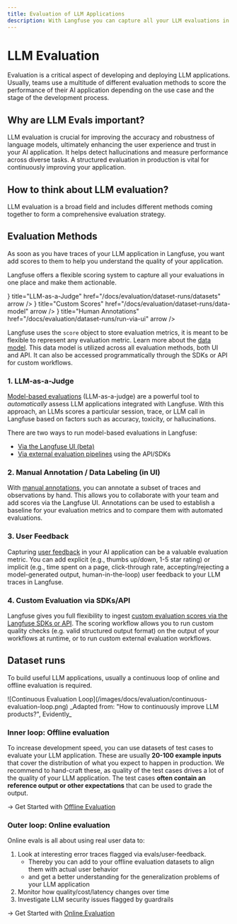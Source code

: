 ```yaml
---
title: Evaluation of LLM Applications
description: With Langfuse you can capture all your LLM evaluations in one place. You can combine a variety of different evaluation metrics like model-based evaluations (LLM-as-a-Judge), manual annotations or user feedback. This allows you to measure quality, tonality, factual accuracy, completeness, and other dimensions of your LLM application.
---
```


# LLM Evaluation

Evaluation is a critical aspect of developing and deploying LLM applications. Usually, teams use a multitude of different evaluation methods to score the performance of their AI application depending on the use case and the stage of the development process.

## Why are LLM Evals important?

LLM evaluation is crucial for improving the accuracy and robustness of language models, ultimately enhancing the user experience and trust in your AI application. It helps detect hallucinations and measure performance across diverse tasks. A structured evaluation in production is vital for continuously improving your application.

## How to think about LLM evaluation?

LLM evaluation is a broad field and includes different methods coming together to form a comprehensive evaluation strategy.

## Evaluation Methods

As soon as you have traces of your LLM application in Langfuse, you want add scores to them to help you understand the quality of your application.

Langfuse offers a flexible scoring system to capture all your evaluations in one place and make them actionable.


<Cards num={3}>
  <Card
    icon={<Lightbulb size="24" />}
    title="LLM-as-a-Judge"
    href="/docs/evaluation/dataset-runs/datasets"
    arrow
  />
  <Card
    icon={<SquarePercent size="24" />}
    title="Custom Scores"
    href="/docs/evaluation/dataset-runs/data-model"
    arrow
  />
  <Card
    icon={<ClipboardPen size="24" />}
    title="Human Annotations"
    href="/docs/evaluation/dataset-runs/run-via-ui"
    arrow
  />
</Cards>

Langfuse uses the `score` object to store evaluation metrics, it is meant to be flexible to represent any evaluation metric. Learn more about the [data model](/docs/scores/data-model).
This data model is utilized across all evaluation methods, both UI and API. It can also be accessed programmatically through the SDKs or API for custom workflows.

### 1. LLM-as-a-Judge

[Model-based evaluations](/docs/scores/model-based-evals) (LLM-as-a-judge) are a powerful tool to _automatically_ assess LLM applications integrated with Langfuse. With this approach, an LLMs scores a particular session, trace, or LLM call in Langfuse based on factors such as accuracy, toxicity, or hallucinations.

There are two ways to run model-based evaluations in Langfuse:

- [Via the Langfuse UI (beta)](/docs/scores/model-based-evals)
- [Via external evaluation pipelines](/docs/scores/external-evaluation-pipelines) using the API/SDKs

### 2. Manual Annotation / Data Labeling (in UI)

With [manual annotations](/docs/scores/annotation), you can annotate a subset of traces and observations by hand. This allows you to collaborate with your team and add scores via the Langfuse UI. Annotations can be used to establish a baseline for your evaluation metrics and to compare them with automated evaluations.

### 3. User Feedback

Capturing [user feedback](/docs/scores/user-feedback) in your AI application can be a valuable evaluation metric. You can add explicit (e.g., thumbs up/down, 1-5 star rating) or implicit (e.g., time spent on a page, click-through rate, accepting/rejecting a model-generated output, human-in-the-loop) user feedback to your LLM traces in Langfuse.

### 4. Custom Evaluation via SDKs/API

Langfuse gives you full flexibility to ingest [custom evaluation scores via the Langfuse SDKs or API](/docs/scores/custom). The scoring workflow allows you to run custom quality checks (e.g. valid structured output format) on the output of your workflows at runtime, or to run custom external evaluation workflows.

## Dataset runs

To build useful LLM applications, usually a continuous loop of online and offline evaluation is required.

<Frame border fullWidth>
  ![Continuous Evaluation
  Loop](/images/docs/evaluation/continuous-evaluation-loop.png)
</Frame>

<span>
  _Adapted from: "How to continuously improve LLM products?", Evidently_
</span>

### Inner loop: Offline evaluation

To increase development speed, you can use datasets of test cases to evaluate your LLM application.
These are usually **20-100 example inputs** that cover the distribution of what you expect to happen in production.
We recommend to hand-craft these, as quality of the test cases drives a lot of the quality of your LLM application.
The test cases **often contain an reference output or other expectations** that can be used to grade the output.

-> Get Started with [Offline Evaluation](/docs/evaluation/get-started/offline)

### Outer loop: Online evaluation

Online evals is all about using real user data to:

1. Look at interesting error traces flagged via evals/user-feedback.
   - Thereby you can add to your offline evaluation datasets to align them with actual user behavior
   - and get a better understanding for the generalization problems of your LLM application
2. Monitor how quality/cost/latency changes over time
3. Investigate LLM security issues flagged by guardrails

-> Get Started with [Online Evaluation](/docs/evaluation/get-started/online)
